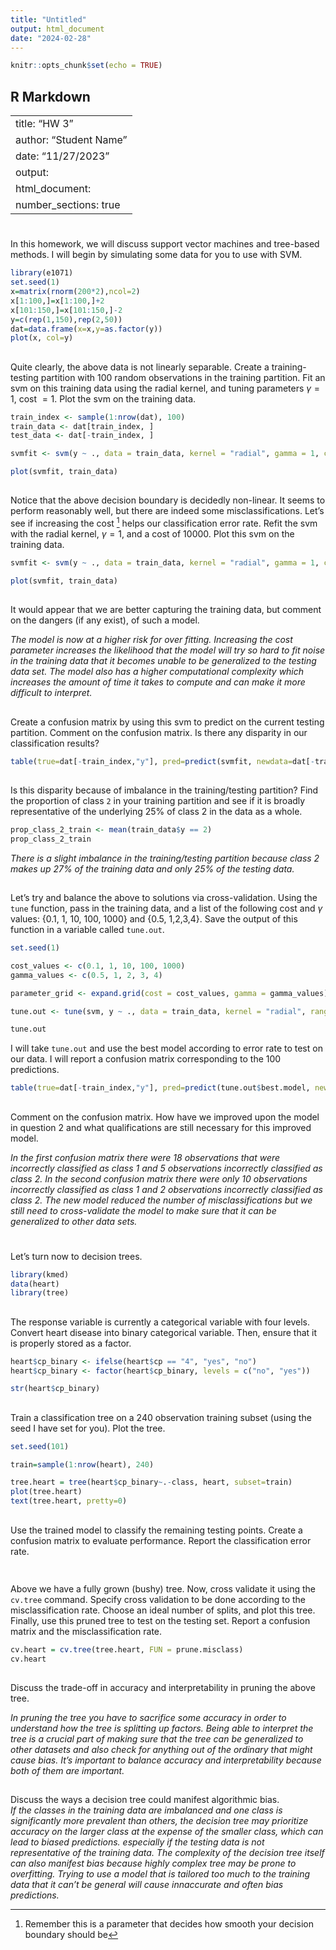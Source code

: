 ---
title: "Untitled"
output: html_document
date: "2024-02-28"
---

```{r setup, include=FALSE}
knitr::opts_chunk$set(echo = TRUE)
```

## R Markdown

---
title: "HW 3"
author: "Student Name"
date: "11/27/2023"
output: 
  html_document:
    number_sections: true
---

# 

In this homework, we will discuss support vector machines and tree-based methods.  I will begin by simulating some data for you to use with SVM. 

```{r}
library(e1071)
set.seed(1) 
x=matrix(rnorm(200*2),ncol=2)
x[1:100,]=x[1:100,]+2
x[101:150,]=x[101:150,]-2
y=c(rep(1,150),rep(2,50))
dat=data.frame(x=x,y=as.factor(y))
plot(x, col=y)

```


##

Quite clearly, the above data is not linearly separable.  Create a training-testing partition with 100 random observations in the training partition.  Fit an svm on this training data using the radial kernel, and tuning parameters $\gamma=1$, cost $=1$.  Plot the svm on the training data.  

```{r}

train_index <- sample(1:nrow(dat), 100)
train_data <- dat[train_index, ]
test_data <- dat[-train_index, ]

svmfit <- svm(y ~ ., data = train_data, kernel = "radial", gamma = 1, cost = 1, scale = FALSE)

plot(svmfit, train_data)

```

##

Notice that the above decision boundary is decidedly non-linear.  It seems to perform reasonably well, but there are indeed some misclassifications.  Let's see if increasing the cost ^[Remember this is a parameter that decides how smooth your decision boundary should be] helps our classification error rate.  Refit the svm with the radial kernel, $\gamma=1$, and a cost of 10000.  Plot this svm on the training data. 

```{r}

svmfit <- svm(y ~ ., data = train_data, kernel = "radial", gamma = 1, cost = 10000, scale = FALSE)

plot(svmfit, train_data)

```

##

It would appear that we are better capturing the training data, but comment on the dangers (if any exist), of such a model. 

*The model is now at a higher risk for over fitting. Increasing the cost parameter increases the likelihood that the model will try so hard to fit noise in the training data that it becomes unable to be generalized to the testing data set. The model also has a higher computational complexity which increases the amount of time it takes to compute and can make it more difficult to interpret.*

##

Create a confusion matrix by using this svm to predict on the current testing partition.  Comment on the confusion matrix.  Is there any disparity in our classification results?    

```{r}

table(true=dat[-train_index,"y"], pred=predict(svmfit, newdata=dat[-train_index,]))
```


##

Is this disparity because of imbalance in the training/testing partition?  Find the proportion of class `2` in your training partition and see if it is broadly representative of the underlying 25\% of class 2 in the data as a whole.  

```{r}

prop_class_2_train <- mean(train_data$y == 2)
prop_class_2_train


```

*There is a slight imbalance in the training/testing partition because class 2 makes up 27% of the training data and only 25% of the testing data.*

##

Let's try and balance the above to solutions via cross-validation.  Using the `tune` function, pass in the training data, and a list of the following cost and $\gamma$ values: {0.1, 1, 10, 100, 1000} and {0.5, 1,2,3,4}.  Save the output of this function in a variable called `tune.out`.  

```{r}

set.seed(1)

cost_values <- c(0.1, 1, 10, 100, 1000)
gamma_values <- c(0.5, 1, 2, 3, 4)

parameter_grid <- expand.grid(cost = cost_values, gamma = gamma_values)

tune.out <- tune(svm, y ~ ., data = train_data, kernel = "radial", ranges = list(cost = cost_values, gamma = gamma_values))

tune.out


```

I will take `tune.out` and use the best model according to error rate to test on our data.  I will report a confusion matrix corresponding to the 100 predictions.  


```{r, eval = FALSE}
table(true=dat[-train_index,"y"], pred=predict(tune.out$best.model, newdata=dat[-train_index,]))
```

##

Comment on the confusion matrix.  How have we improved upon the model in question 2 and what qualifications are still necessary for this improved model.  

*In the first confusion matrix there were 18 observations that were incorrectly classified as class 1 and 5 observations incorrectly classified as class 2. In the second confusion matrix there were only 10 observations incorrectly classified as class 1 and 2 observations incorrectly classified as class 2. The new model reduced the number of misclassifications but we still need to cross-validate the model to make sure that it can be generalized to other data sets. *

# 
Let's turn now to decision trees.  

```{r}

library(kmed)
data(heart)
library(tree)


```

## 

The response variable is currently a categorical variable with four levels.  Convert heart disease into binary categorical variable.  Then, ensure that it is properly stored as a factor. 

```{r}

heart$cp_binary <- ifelse(heart$cp == "4", "yes", "no")
heart$cp_binary <- factor(heart$cp_binary, levels = c("no", "yes"))

str(heart$cp_binary)

```

## 

Train a classification tree on a 240 observation training subset (using the seed I have set for you).  Plot the tree.  

```{r}
set.seed(101)

train=sample(1:nrow(heart), 240)

tree.heart = tree(heart$cp_binary~.-class, heart, subset=train)
plot(tree.heart)
text(tree.heart, pretty=0)

```


## 

Use the trained model to classify the remaining testing points.  Create a confusion matrix to evaluate performance.  Report the classification error rate.  

```{r}


```

##  

Above we have a fully grown (bushy) tree.  Now, cross validate it using the `cv.tree` command.  Specify cross validation to be done according to the misclassification rate.  Choose an ideal number of splits, and plot this tree.  Finally, use this pruned tree to test on the testing set.  Report a confusion matrix and the misclassification rate.  

```{r}

cv.heart = cv.tree(tree.heart, FUN = prune.misclass)
cv.heart
```


##

Discuss the trade-off in accuracy and interpretability in pruning the above tree. 

*In pruning the tree you have to sacrifice some accuracy in order to understand how the tree is splitting up factors. Being able to interpret the tree is a crucial part of making sure that the tree can be generalized to other datasets and also check for anything out of the ordinary that might cause bias. It's important to balance accuracy and interpretability because both of them are important.*

## 

Discuss the ways a decision tree could manifest algorithmic bias.  
*If the classes in the training data are imbalanced and one class is significantly more prevalent than others, the decision tree may prioritize accuracy on the larger class at the expense of the smaller class, which can lead to biased predictions. especially if the testing data is not representative of the training data. The complexity of the decision tree itself can also manifest bias because highly complex tree may be prone to overfitting. Trying to use a model that is tailored too much to the training data that it can't be general will cause innaccurate and often bias predictions.*
